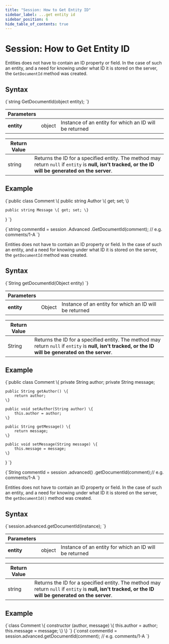 ---
title: "Session: How to Get Entity ID"
sidebar_label: ...get entity id
sidebar_position: 6
hide_table_of_contents: true
---




# Session: How to Get Entity ID
<LanguageSwitcher supportedLanguages={supportedLanguages} />
<LanguageContent language="csharp">


Entities does not have to contain an ID property or field. In the case of such an entity, and a need for knowing under what ID it is stored on the server, the `GetDocumentId` method was created.

## Syntax

<TabItem value="get_document_id_1" label="get_document_id_1">
<CodeBlock language="csharp">
{`string GetDocumentId(object entity);
`}
</CodeBlock>
</TabItem>

| Parameters | | |
| ------------- | ------------- | ----- |
| **entity** | object | Instance of an entity for which an ID will be returned |

| Return Value | |
| ------------- | ----- |
| string | Returns the ID for a specified entity. The method may return `null` if `entity` is **null, isn't tracked, or the ID will be generated on the server**. |

## Example

<TabItem value="get_document_id_3" label="get_document_id_3">
<CodeBlock language="csharp">
{`public class Comment
\{
	public string Author \{ get; set; \}

	public string Message \{ get; set; \}
\}
`}
</CodeBlock>
</TabItem>

<TabItem value="get_document_id_2" label="get_document_id_2">
<CodeBlock language="csharp">
{`string commentId = session
	.Advanced
	.GetDocumentId(comment); // e.g. comments/1-A
`}
</CodeBlock>
</TabItem>


</LanguageContent>
<LanguageContent language="java">


Entities does not have to contain an ID property or field. In the case of such an entity, and a need for knowing under what ID it is stored on the server, the `getDocumentId` method was created.

## Syntax

<TabItem value="get_document_id_1" label="get_document_id_1">
<CodeBlock language="java">
{`String getDocumentId(Object entity)
`}
</CodeBlock>
</TabItem>

| Parameters | | |
| ------------- | ------------- | ----- |
| **entity** | Object | Instance of an entity for which an ID will be returned |

| Return Value | |
| ------------- | ----- |
| String | Returns the ID for a specified entity. The method may return `null` if `entity` is **null, isn't tracked, or the ID will be generated on the server**. |

## Example

<TabItem value="get_document_id_3" label="get_document_id_3">
<CodeBlock language="java">
{`public class Comment \{
    private String author;
    private String message;

    public String getAuthor() \{
        return author;
    \}

    public void setAuthor(String author) \{
        this.author = author;
    \}

    public String getMessage() \{
        return message;
    \}

    public void setMessage(String message) \{
        this.message = message;
    \}
\}
`}
</CodeBlock>
</TabItem>

<TabItem value="get_document_id_2" label="get_document_id_2">
<CodeBlock language="java">
{`String commentId = session
    .advanced()
    .getDocumentId(comment);// e.g. comments/1-A
`}
</CodeBlock>
</TabItem>


</LanguageContent>
<LanguageContent language="nodejs">


Entities does not have to contain an ID property or field. In the case of such an entity, and a need for knowing under what ID it is stored on the server, the `getDocumentId()` method was created.

## Syntax

<TabItem value="get_document_id_1" label="get_document_id_1">
<CodeBlock language="js">
{`session.advanced.getDocumentId(instance);
`}
</CodeBlock>
</TabItem>

| Parameters | | |
| ------------- | ------------- | ----- |
| **entity** | object | Instance of an entity for which an ID will be returned |

| Return Value | |
| ------------- | ----- |
| string | Returns the ID for a specified entity. The method may return `null` if `entity` is **null, isn't tracked, or the ID will be generated on the server**. |

## Example

<TabItem value="get_document_id_3" label="get_document_id_3">
<CodeBlock language="js">
{`class Comment \{
    constructor (author, message) \{
        this.author = author;
        this.message = message;
    \}
\}
`}
</CodeBlock>
</TabItem>

<TabItem value="get_document_id_2" label="get_document_id_2">
<CodeBlock language="js">
{`const commentId = session.advanced.getDocumentId(comment);    // e.g. comments/1-A
`}
</CodeBlock>
</TabItem>


</LanguageContent>

<!---
### Document Identifiers
- [Working with Document Identifiers](../../../client-api/document-identifiers/working-with-document-identifiers)
- [Global ID Generation Conventions](../../../client-api/configuration/identifier-generation/global)
- [Type-specific ID Generation Conventions](../../../client-api/configuration/identifier-generation/type-specific)
- [Working with document identifiers](../../document-identifiers/working-with-document-identifiers)

### Knowledge Base
- [Document Identifier Generation](../../../server/kb/document-identifier-generation)
- [Working with Document Identifiers](../../../client-api/document-identifiers/working-with-document-identifiers)
- [Global ID Generation Conventions](../../../client-api/configuration/identifier-generation/global)
- [Type-specific ID Generation Conventions](../../../client-api/configuration/identifier-generation/type-specific)


-->